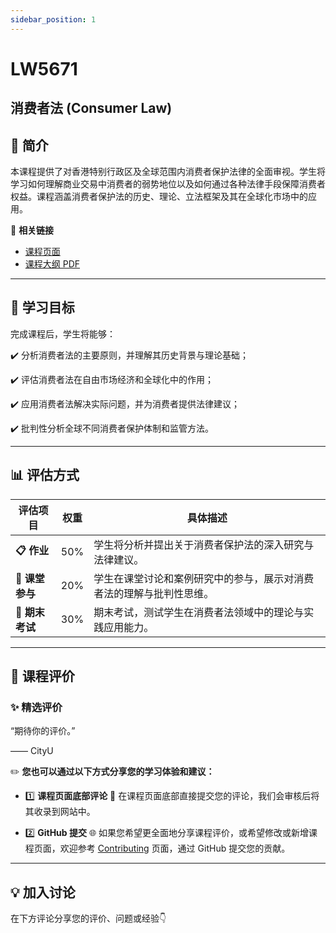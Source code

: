 ```yaml
---
sidebar_position: 1
---
```


# LW5671
## 消费者法 (Consumer Law)

## **📘 简介**
本课程提供了对香港特别行政区及全球范围内消费者保护法律的全面审视。学生将学习如何理解商业交易中消费者的弱势地位以及如何通过各种法律手段保障消费者权益。课程涵盖消费者保护法的历史、理论、立法框架及其在全球化市场中的应用。

🔗 **相关链接**
- [课程页面](https://www.cityu.edu.hk/catalogue/pg/202425/course/LW5671.htm)
- [课程大纲 PDF](https://www.cityu.edu.hk/catalogue/pg/202425/course/LW5671.pdf)

---

## **🎯 学习目标**

完成课程后，学生将能够：

✔️ 分析消费者法的主要原则，并理解其历史背景与理论基础；

✔️ 评估消费者法在自由市场经济和全球化中的作用；

✔️ 应用消费者法解决实际问题，并为消费者提供法律建议；

✔️ 批判性分析全球不同消费者保护体制和监管方法。

---

## **📊 评估方式**

| **评估项目**         | **权重** | **具体描述**                                                                                       |
|---------------------|---------|---------------------------------------------------------------------------------------------------|
| **📋 作业**           | 50%     | 学生将分析并提出关于消费者保护法的深入研究与法律建议。                                           |
| **💬 课堂参与**       | 20%     | 学生在课堂讨论和案例研究中的参与，展示对消费者法的理解与批判性思维。                              |
| **📂 期末考试**       | 30%     | 期末考试，测试学生在消费者法领域中的理论与实践应用能力。                                         |

---

## **💬 课程评价**

### ✨ **精选评价**
<div className={commentStyles.commentBox}>
    <p className={commentStyles.commentText}>
        “期待你的评价。”
    </p>
    <p className={commentStyles.commentAuthor}>—— CityU</p>
</div>

✏️ **您也可以通过以下方式分享您的学习体验和建议：**

- 1️⃣ **课程页面底部评论**
💬 在课程页面底部直接提交您的评论，我们会审核后将其收录到网站中。

- 2️⃣ **GitHub 提交**
🌐 如果您希望更全面地分享课程评价，或希望修改或新增课程页面，欢迎参考 [Contributing](https://penjc.github.io/CityU/contributing) 页面，通过 GitHub 提交您的贡献。

---

## **💡 加入讨论**

在下方评论分享您的评价、问题或经验👇
<Utterances />
